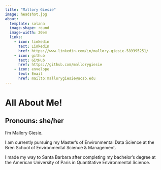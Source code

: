 ```yaml
---
title: "Mallory Giesie"
image: headshot.jpg
about: 
  template: solana
  image-shape: round
  image-width: 20em
  links:
    - icon: linkedin
      text: LinkedIn
      href: https://www.linkedin.com/in/mallory-giesie-589395251/ 
    - icon: github
      text: GitHub
      href: https://github.com/mallorygiesie
    - icon: envelope
      text: Email
      href: mailto:mallorygiesie@ucsb.edu
---
```


::: about_me
<h1  class = "name"> All About Me!</h1>

<h2  class = "name">**Pronouns:** she/her</h2>

I'm Mallory Giesie.

I am currently pursuing my Master's of Environmental Data Science at the Bren School of Environmental Science & Management.
 
I made my way to Santa Barbara after completing my bachelor's degree at the American University of Paris in Quantitative Environmental Science.

::: 

